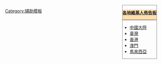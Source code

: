 <div style="margin: 5px; border: 1px solid grey; float: right; clear: right;">
<div style="border-bottom:1px solid; background:#FFDEAD;">
'''[[Wikipedia:各地佈告板|各地維基人佈告板]]''' </div>
*[[Wikipedia:中國大陸維基人佈告板|中國大陸]]
* [[Wikipedia:臺灣維基人布告板|臺灣]]
*[[Wikipedia:香港維基人佈告板|香港]]
*[[Wikipedia:澳門維基人佈告板|澳門]]
*[[Wikipedia:馬來西亞維基人佈告板|馬來西亞]]
</div><noinclude>
[[Category:辅助模板]]
</noinclude>